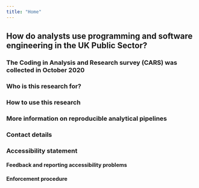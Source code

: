 ```yaml
---
title: "Home"
---
```


## How do analysts use programming and software engineering in the UK Public Sector?

### The Coding in Analysis and Research survey (CARS) was collected in October 2020

### Who is this research for?

### How to use this research


### More information on reproducible analytical pipelines

### Contact details


### Accessibility statement


#### Feedback and reporting accessibility problems

#### Enforcement procedure

